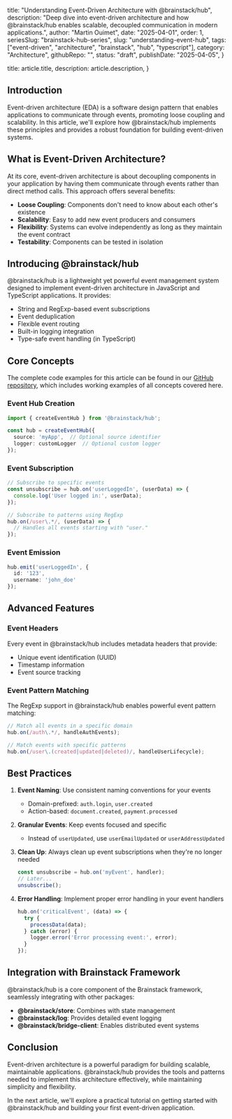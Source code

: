 
  title: "Understanding Event-Driven Architecture with @brainstack/hub",
  description: "Deep dive into event-driven architecture and how @brainstack/hub enables scalable, decoupled communication in modern applications.",
  author: "Martin Ouimet",
  date: "2025-04-01",
  order: 1,
  seriesSlug: "brainstack-hub-series",
  slug: "understanding-event-hub",
  tags: ["event-driven", "architecture", "brainstack", "hub", "typescript"],
  category: "Architecture",
  githubRepo: "",
  status: "draft",
  publishDate: "2025-04-05",
}

  title: article.title,
  description: article.description,
}


## Introduction

Event-driven architecture (EDA) is a software design pattern that enables applications to communicate through events, promoting loose coupling and scalability. In this article, we'll explore how @brainstack/hub implements these principles and provides a robust foundation for building event-driven systems.

## What is Event-Driven Architecture?

At its core, event-driven architecture is about decoupling components in your application by having them communicate through events rather than direct method calls. This approach offers several benefits:

- **Loose Coupling**: Components don't need to know about each other's existence
- **Scalability**: Easy to add new event producers and consumers
- **Flexibility**: Systems can evolve independently as long as they maintain the event contract
- **Testability**: Components can be tested in isolation

## Introducing @brainstack/hub

@brainstack/hub is a lightweight yet powerful event management system designed to implement event-driven architecture in JavaScript and TypeScript applications. It provides:

- String and RegExp-based event subscriptions
- Event deduplication
- Flexible event routing
- Built-in logging integration
- Type-safe event handling (in TypeScript)

## Core Concepts

The complete code examples for this article can be found in our [GitHub repository](https://github.com/Infinisoft-inc/public/tree/main/Packages/%40brainstack/hub/series/01-understanding#understanding-event-driven-architecture-with-brainstackhub), which includes working examples of all concepts covered here.

### Event Hub Creation

```typescript
import { createEventHub } from '@brainstack/hub';

const hub = createEventHub({
  source: 'myApp',  // Optional source identifier
  logger: customLogger  // Optional custom logger
});
```

### Event Subscription

```typescript
// Subscribe to specific events
const unsubscribe = hub.on('userLoggedIn', (userData) => {
  console.log('User logged in:', userData);
});

// Subscribe to patterns using RegExp
hub.on(/user\.*/, (userData) => {
  // Handles all events starting with "user."
});
```

### Event Emission

```typescript
hub.emit('userLoggedIn', {
  id: '123',
  username: 'john_doe'
});
```

## Advanced Features

### Event Headers

Every event in @brainstack/hub includes metadata headers that provide:

- Unique event identification (UUID)
- Timestamp information
- Event source tracking

### Event Pattern Matching

The RegExp support in @brainstack/hub enables powerful event pattern matching:

```typescript
// Match all events in a specific domain
hub.on(/auth\.*/, handleAuthEvents);

// Match events with specific patterns
hub.on(/user\.(created|updated|deleted)/, handleUserLifecycle);
```

## Best Practices

1. **Event Naming**: Use consistent naming conventions for your events
   - Domain-prefixed: `auth.login`, `user.created`
   - Action-based: `document.created`, `payment.processed`

2. **Granular Events**: Keep events focused and specific
   - Instead of `userUpdated`, use `userEmailUpdated` or `userAddressUpdated`

3. **Clean Up**: Always clean up event subscriptions when they're no longer needed
   ```typescript
   const unsubscribe = hub.on('myEvent', handler);
   // Later...
   unsubscribe();
   ```

4. **Error Handling**: Implement proper error handling in your event handlers
   ```typescript
   hub.on('criticalEvent', (data) => {
     try {
       processData(data);
     } catch (error) {
       logger.error('Error processing event:', error);
     }
   });
   ```

## Integration with Brainstack Framework

@brainstack/hub is a core component of the Brainstack framework, seamlessly integrating with other packages:

- **@brainstack/store**: Combines with state management
- **@brainstack/log**: Provides detailed event logging
- **@brainstack/bridge-client**: Enables distributed event systems

## Conclusion

Event-driven architecture is a powerful paradigm for building scalable, maintainable applications. @brainstack/hub provides the tools and patterns needed to implement this architecture effectively, while maintaining simplicity and flexibility.

In the next article, we'll explore a practical tutorial on getting started with @brainstack/hub and building your first event-driven application.